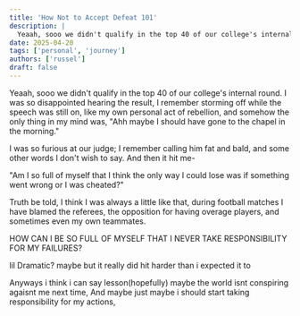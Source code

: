 ```yaml
---
title: 'How Not to Accept Defeat 101'
description: |
  Yeaah, sooo we didn't qualify in the top 40 of our college's internal round. I was so disappointed hearing the result.
date: 2025-04-20
tags: ['personal', 'journey']
authors: ['russel']
draft: false
---
```


Yeaah, sooo we didn't qualify in the top 40 of our college's internal round. I was so disappointed hearing the result, I remember storming off while the speech was still on, like my own personal act of rebellion, and somehow the only thing in my mind was, "Ahh maybe I should have gone to the chapel in the morning."

I was so furious at our judge; I remember calling him fat and bald, and some other words I don't wish to say. And then it hit me-

"Am I so full of myself that I think the only way I could lose was if something went wrong or I was cheated?"

Truth be told, I think I was always a little like that, during football matches I have blamed the referees, the opposition for having overage players, and sometimes even my own teammates.

HOW CAN I BE SO FULL OF MYSELF THAT I NEVER TAKE RESPONSIBILITY FOR MY FAILURES?

lil Dramatic?  maybe but it really did hit harder than i expected it to 

Anyways i think i can say lesson(hopefully) maybe the world isnt conspiring agaisnt me next time, And maybe just maybe i should start taking responsibility for my actions,
